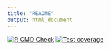 ```yaml
---
title: "README"
output: html_document
---
```


<!-- badges: start -->
[![R CMD Check](https://github.com/LabAsim/test/actions/workflows/R-CMD-check.yaml/badge.svg)](https://github.com/LabAsim/test/actions/workflows/R-CMD-check.yaml)
[![Test coverage](https://github.com/LabAsim/test/actions/workflows/test-coverage.yaml/badge.svg)](https://github.com/LabAsim/test/actions/workflows/test-coverage.yaml)
<!-- badges: end -->
